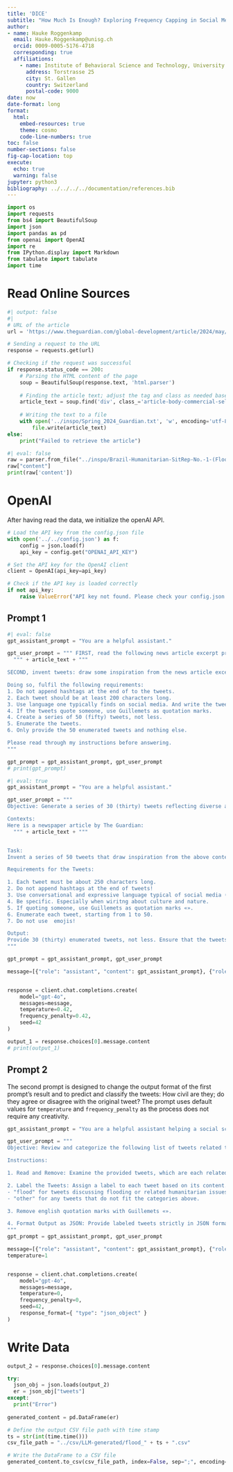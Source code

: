 ```yaml
---
title: 'DICE'
subtitle: "How Much Is Enough? Exploring Frequency Capping in Social Media Advertising"
author:
- name: Hauke Roggenkamp
  email: Hauke.Roggenkamp@unisg.ch
  orcid: 0009-0005-5176-4718
  corresponding: true
  affiliations:
    - name: Institute of Behavioral Science and Technology, University of St. Gallen
      address: Torstrasse 25
      city: St. Gallen
      country: Switzerland
      postal-code: 9000
date: now
date-format: long
format: 
  html:
    embed-resources: true
    theme: cosmo
    code-line-numbers: true
toc: false
number-sections: false
fig-cap-location: top
execute:
  echo: true
  warning: false
jupyter: python3
bibliography: ../../../../documentation/references.bib
---
```



```python
import os
import requests
from bs4 import BeautifulSoup
import json
import pandas as pd
from openai import OpenAI
import re
from IPython.display import Markdown
from tabulate import tabulate
import time
```


# Read Online Sources

```python
#| output: false
#| 
# URL of the article
url = 'https://www.theguardian.com/global-development/article/2024/may/24/brazil-floods'

# Sending a request to the URL
response = requests.get(url)

# Checking if the request was successful
if response.status_code == 200:
    # Parsing the HTML content of the page
    soup = BeautifulSoup(response.text, 'html.parser')
    
    # Finding the article text; adjust the tag and class as needed based on the webpage structure
    article_text = soup.find('div', class_='article-body-commercial-selector').get_text(strip=True)
    
    # Writing the text to a file
    with open('../inspo/Spring_2024_Guardian.txt', 'w', encoding='utf-8') as file:
        file.write(article_text)
else:
    print("Failed to retrieve the article")
```


```python
#| eval: false
raw = parser.from_file("../inspo/Brazil-Humanitarian-SitRep-No.-1-(Floods-Rio-Grande-do-Sul)-26-June-2024.pdf.pdf")
raw["content"]
print(raw['content'])
```

# OpenAI

After having read the data, we initialize the openAI API.

```python
# Load the API key from the config.json file
with open('../../config.json') as f:
    config = json.load(f)
    api_key = config.get("OPENAI_API_KEY")

# Set the API key for the OpenAI client
client = OpenAI(api_key=api_key)

# Check if the API key is loaded correctly
if not api_key:
    raise ValueError("API key not found. Please check your config.json file.")
```


## Prompt 1

```python
#| eval: false
gpt_assistant_prompt = "You are a helpful assistant." 

gpt_user_prompt = """ FIRST, read the following news article excerpt providing some  context:
  """ + article_text + """

SECOND, invent tweets: draw some inspiration from the news article excerpt to invent realistic content and create a feed of 50 tweets that could come up if one was searching form "Brazil" on twitter. 

Doing so, fulfil the following requirements:
1. Do not append hashtags at the end of to the tweets. 
2. Each tweet should be at least 200 characters long.
3. Use language one typically finds on social media. And write the tweets from the perspective of a user who wants to express their opinion or discuss the topic.
4. If the tweets quote someone, use Guillemets as quotation marks.
4. Create a series of 50 (fifty) tweets, not less.
5. Enumerate the tweets.
6. Only provide the 50 enumerated tweets and nothing else.

Please read through my instructions before answering. 
"""

gpt_prompt = gpt_assistant_prompt, gpt_user_prompt
# print(gpt_prompt)
```

```python
#| eval: true
gpt_assistant_prompt = "You are a helpful assistant." 

gpt_user_prompt = """ 
Objective: Generate a series of 30 (thirty) tweets reflecting diverse aspects of Brazil, including recent events.

Contexts:
Here is a newspaper article by The Guardian:
  """ + article_text + """


Task:
Invent a series of 50 tweets that draw inspiration from the above context. The tweets should provide a mix of updates, and personal opinions. Focus on the consequences for children.

Requirements for the Tweets:

1. Each tweet must be about 250 characters long.
2. Do not append hashtags at the end of tweets!
3. Use conversational and expressive language typical of social media (e.g. a few posts may be all-lowercase or contain typos).
4. Be specific. Especially when wiritng about culture and nature.
5. If quoting someone, use Guillemets as quotation marks «».
6. Enumerate each tweet, starting from 1 to 50.
7. Do not use  emojis!

Output:
Provide 30 (thirty) enumerated tweets, not less. Ensure that the tweets encompass a blend of reactions to the humanitarian and climate-related crisis, showcasing a broad perspective on Brazil.
"""

gpt_prompt = gpt_assistant_prompt, gpt_user_prompt
```


```python
message=[{"role": "assistant", "content": gpt_assistant_prompt}, {"role": "user", "content": gpt_user_prompt}]


response = client.chat.completions.create(
    model="gpt-4o",
    messages=message,
    temperature=0.42,
    frequency_penalty=0.42,
    seed=42
)
```

```python
output_1 = response.choices[0].message.content
# print(output_1)
```


## Prompt 2

The second prompt is designed to change the output format of the first prompt's result and to predict and classify the tweets: How civil are they; do they agree or disagree with the original tweet? The prompt uses default values for `temperature` and `frequency_penalty` as the process does not require any creativity.


```python
gpt_assistant_prompt = "You are a helpful assistant helping a social scientist evaluating tweets." 

gpt_user_prompt = """
Objective: Review and categorize the following list of tweets related to Brazil:""" + output_1 + """

Instructions:

1. Read and Remove: Examine the provided tweets, which are each related to a topic concerning Brazil. Remove any tweets that do not sound like they were written by a real person.

2. Label the Tweets: Assign a label to each tweet based on its content. Use the following labels:
- "flood" for tweets discussing flooding or related humanitarian issues.
- "other" for any tweets that do not fit the categories above.

3. Remove english quotation marks with Guillemets «».

4. Format Output as JSON: Provide labeled tweets strictly in JSON format. Each tweet should be represented as an object with two properties: text and topic. Example of the required JSON structure: {{"text": "here goes the tweet", "topic": "label"}}
"""
gpt_prompt = gpt_assistant_prompt, gpt_user_prompt
```

```python
message=[{"role": "assistant", "content": gpt_assistant_prompt}, {"role": "user", "content": gpt_user_prompt}]
temperature=1


response = client.chat.completions.create(
    model="gpt-4o",
    messages=message,
    temperature=0,
    frequency_penalty=0,
    seed=42,
    response_format={ "type": "json_object" }
)
```


# Write Data

```python
output_2 = response.choices[0].message.content

try:
  json_obj = json.loads(output_2)
  er = json_obj["tweets"]
except:
  print("Error")
  
generated_content = pd.DataFrame(er)
```


```python
# Define the output CSV file path with time stamp
ts = str(int(time.time()))
csv_file_path = "../csv/LLM-generated/flood_" + ts + ".csv"

# Write the DataFrame to a CSV file
generated_content.to_csv(csv_file_path, index=False, sep=";", encoding="utf-8-sig")
```